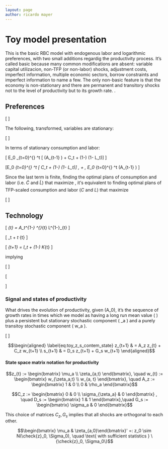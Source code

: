 ```yaml
---
layout: page
author: ricardo mayer
---
```


<script type="text/x-mathjax-config"> MathJax.Hub.Config({ TeX: { equationNumbers: {autoNumber: "AMS"} } });       
</script>

<script type="text/javascript" src="http://cdn.mathjax.org/mathjax/latest/MathJax.js?config=TeX-AMS_HTML-full.js"></script>



# Toy model presentation #




This is the basic RBC model with endogenous labor and logarithmic preferences, with two small additions regardig the productivity process. It's called basic because  many common modifications are absent: variable capital utilizacion, non-TFP (or non-labor) shocks, adjustment costs, imperfect information, multiple economic sectors, borrow constraints and imperfect information to name a few. The only non-basic feature is that the economy is non-stationary and there are permanent and transitory shocks not to the level of productivity but to its growth rate. .


## Preferences ##


\[
\begin{equation}\label{eq:toy-preferences}
E_0 \sum_{t=0}^{\infty}  \beta^t
[ \nu \ln \tilde{C}_t + (1-\nu) \ln (1- \tilde{L}_t)]
\end{equation}
\]

The following, transformed, variables are stationary:

\[
\begin{equation}
\label{eq:toy-stationary-variables}
C_t := \frac{\tilde{C}_t}{A_{t-1} }, \quad  K_t := \frac{\tilde{K}_t}{A_{t-1} }, \quad  I_t := \frac{\tilde{I}_t}{A_{t-1} }, \quad L_t := \tilde{L}_t
\end{equation}
\]

In terms of stationary consumption and labor:

\[
E_0 \sum_{t=0}^{\infty}  \beta^t
[ \nu \ln (A_{t-1}  ) + \nu \ln C_t + (1-\nu) \ln (1-  L_t)]
\]

\[E_0 \sum_{t=0}^{\infty}  \beta^t
[ \nu \ln C_t + (1-\nu) \ln (1-  L_t)] \, + \, \nu E_0 \sum_{t=0}^{\infty}  \beta^t  \ln (A_{t-1}  )
\]

Since the last term is finite,  finding the optimal plans of
consumption and labor (i.e. $\tilde{C}$ and $\tilde{L}$) that maximize
\eqref{eq:toy-preferences} ,
it's equivalent to finding optimal plans of TFP-scaled consumption and
labor ($C$ and $L$) that maximize \eqref{eq:toy-preferences-stationary}

\[
\begin{equation}
\label{eq:toy-preferences-stationary}
 E_0 \sum_{t=0}^{\infty}  \beta^t
[ \nu \ln C_t + (1-\nu) \ln (1-  L_t)]
\end{equation}
\]

Technology
----------

\[
\label{eq:toy_prod_tilde}
\tilde{Y}_{t} = A_t^{1-\alpha}  \tilde{K}^{\alpha}_{t} L^{1-\alpha}_{t}
\]

\[
\label{eq:toy_CIYtilde}
\tilde{C}_t + \tilde{I}_t \leq \tilde{Y}_{t}
\]

\[
\label{eq:toy_Kevol_tilde}
\tilde{K}_{t+1} =  I_t + (1-\delta) K_{t}
\]

implying

\[
\begin{equation}
\label{eq:toy_CKYtilde}
\tilde{C}_t + \tilde{K}_{t+1} - (1-\delta)\tilde{K}_{t} \leq A_t^{1-\alpha}  \tilde{K}^{\alpha}_{t} L^{1-\alpha}_{t}
\end{equation}
\]

\[
\begin{aligned}
A_{t+1}  =  & A_{t}~ e^{a_{t+1}},  \quad A_0 ~\text{given} \end{aligned}
\]




### Signal and states of productivity

What drives the evolution of productivity, given \(A_0\), it's the sequence of growth rates in times which we model as having a long run mean value \( \mu \) plus a persistent but stationary stochastic component \( \zeta_a \) and a purely transitoy stochastic component \( w_a \).

\[
\begin{align}
\mu_{a} & = \mu_{a} \\
\zeta_{a,t+1} & = A_{\zeta_a} \zeta_{a,t} + C_{\zeta_a} w_{t+1} \label{eq:zetaa-evol} \\
a_{t+1} & = \mu_{a} + \zeta_{a,t+1} + \sigma_{a} w_{a,t+1} \label{eq:signal_contemp_state}
\end{align}
\]




$$\begin{aligned}
\label{eq:toy_z_s_contem_state}
z_{t+1} & = A_z z_{t} + C_z w_{t+1} \\
s_{t+1} & = D_s z_{t+1} + G_s w_{t+1}  \end{aligned}$$

#### State space matrix notation for productivity

$$z_{t} := \begin{bmatrix} \mu_a  \\ \zeta_{a,t}  \end{bmatrix}, \quad  w_{t} := \begin{bmatrix} w_{\zeta_a,t}    \\ w_{a, t}  \end{bmatrix}, \quad A_z := \begin{bmatrix} 1 & 0 \\  0 & \rho_a \end{bmatrix}$$

$$C_z := \begin{bmatrix}   0 & 0  \\   \sigma_{\zeta_a} & 0  \end{bmatrix} , \quad D_s := \begin{bmatrix} 1 & 1 \end{bmatrix},\quad  G_s := \begin{bmatrix} \sigma_a & 0  \end{bmatrix}$$

This choice of matrices $C_z, G_s$ implies that all shocks are
orthogonal to each other.

$$\begin{bmatrix} \mu_a & \zeta_{a,0}\end{bmatrix}' =: z_0 \sim N(\check{z}_0, \Sigma_0), \quad \text{ with sufficient statistics } \{\check{z}_0, \Sigma_0\}$$

